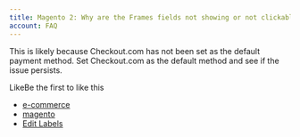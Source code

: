 ```yaml
---
title: Magento 2: Why are the Frames fields not showing or not clickable?
account: FAQ 
---
```

This is likely because Checkout.com has not been set as the default payment method. Set Checkout.com as the default method and see if the issue persists.

LikeBe the first to like this

*   [e-commerce](/label/FAQ/e-commerce)
*   [magento](/label/FAQ/magento)
*   [Edit Labels](# "Edit Labels (Type 'l')")




